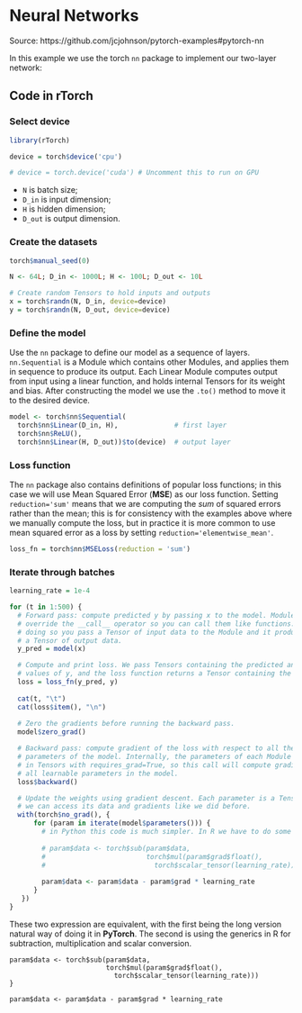 # Neural Networks

Source: https://github.com/jcjohnson/pytorch-examples#pytorch-nn

In this example we use the torch `nn` package to implement our two-layer network:

## Code in rTorch

### Select device

```r
library(rTorch)

device = torch$device('cpu')

# device = torch.device('cuda') # Uncomment this to run on GPU
```

* `N` is batch size; 
* `D_in` is input dimension;
* `H` is hidden dimension; 
* `D_out` is output dimension.

### Create the datasets

```r
torch$manual_seed(0)

N <- 64L; D_in <- 1000L; H <- 100L; D_out <- 10L

# Create random Tensors to hold inputs and outputs
x = torch$randn(N, D_in, device=device)
y = torch$randn(N, D_out, device=device)

```


### Define the model
Use the `nn` package to define our model as a sequence of layers. `nn.Sequential`
is a Module which contains other Modules, and applies them in sequence to
produce its output. Each Linear Module computes output from input using a
linear function, and holds internal Tensors for its weight and bias.
After constructing the model we use the `.to()` method to move it to the
desired device.

```r
model <- torch$nn$Sequential(
  torch$nn$Linear(D_in, H),              # first layer
  torch$nn$ReLU(),
  torch$nn$Linear(H, D_out))$to(device)  # output layer
```


### Loss function
The `nn` package also contains definitions of popular loss functions; in this case we will use Mean Squared Error (__MSE__) as our loss function. Setting `reduction='sum'` means that we are computing the *sum* of squared errors rather than the mean; this is for consistency with the examples above where we manually compute the loss, but in practice it is more common to use mean squared error as a loss by setting `reduction='elementwise_mean'`.

```r
loss_fn = torch$nn$MSELoss(reduction = 'sum')
```


### Iterate through batches

```r
learning_rate = 1e-4

for (t in 1:500) {
  # Forward pass: compute predicted y by passing x to the model. Module objects
  # override the __call__ operator so you can call them like functions. When
  # doing so you pass a Tensor of input data to the Module and it produces
  # a Tensor of output data.
  y_pred = model(x)

  # Compute and print loss. We pass Tensors containing the predicted and true
  # values of y, and the loss function returns a Tensor containing the loss.
  loss = loss_fn(y_pred, y)
  
  cat(t, "\t")
  cat(loss$item(), "\n")
  
  # Zero the gradients before running the backward pass.
  model$zero_grad()

  # Backward pass: compute gradient of the loss with respect to all the learnable
  # parameters of the model. Internally, the parameters of each Module are stored
  # in Tensors with requires_grad=True, so this call will compute gradients for
  # all learnable parameters in the model.
  loss$backward()

  # Update the weights using gradient descent. Each parameter is a Tensor, so
  # we can access its data and gradients like we did before.
  with(torch$no_grad(), {
      for (param in iterate(model$parameters())) {
        # in Python this code is much simpler. In R we have to do some conversions
        
        # param$data <- torch$sub(param$data,
        #                         torch$mul(param$grad$float(),
        #                           torch$scalar_tensor(learning_rate)))
        
        param$data <- param$data - param$grad * learning_rate
      }
   })
}  
```

These two expression are equivalent, with the first being the long version natural way of doing it in __PyTorch__. The second is using the generics in R for subtraction, multiplication and scalar conversion.

```
param$data <- torch$sub(param$data,
                        torch$mul(param$grad$float(),
                          torch$scalar_tensor(learning_rate)))
}
```

```
param$data <- param$data - param$grad * learning_rate
```
